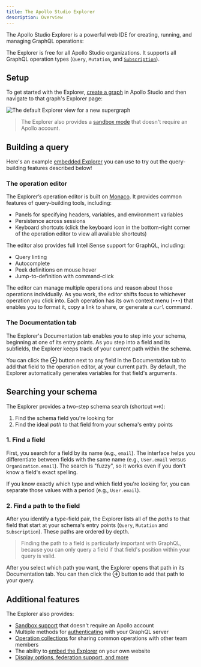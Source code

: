 ```yaml
---
title: The Apollo Studio Explorer
description: Overview
---
```


The Apollo Studio Explorer is a powerful web IDE for creating, running, and managing GraphQL operations:

<YouTube youTubeId="j8b0Bda_TIw" />

The Explorer is free for all Apollo Studio organizations. It supports all GraphQL operation types (`Query`, `Mutation`, and [`Subscription`](./additional-features/#subscription-support)).

## Setup

To get started with the Explorer, [create a graph](../quickstart/cloud/#2-create-your-first-supergraph) in Apollo Studio and then navigate to that graph's Explorer page:

<img
  src="../../img/explorer-new-graph.jpg"
  className="screenshot"
  alt="The default Explorer view for a new supergraph"
/>

> The Explorer also provides a [sandbox mode](./sandbox/) that doesn't require an Apollo account.

## Building a query

Here's an example [embedded Explorer](./embed-explorer/) you can use to try out the query-building features described below!

<EmbeddableExplorer />

### The operation editor

The Explorer’s operation editor is built on [Monaco](https://microsoft.github.io/monaco-editor/). It provides common features of query-building tools, including:

- Panels for specifying headers, variables, and environment variables
- Persistence across sessions
- Keyboard shortcuts (click the keyboard icon in the bottom-right corner of the operation editor to view all available shortcuts)

The editor also provides full IntelliSense support for GraphQL, including:

- Query linting
- Autocomplete
- Peek definitions on mouse hover
- Jump-to-definition with command-click

The editor can manage multiple operations and reason about those operations individually. As you work, the editor shifts focus to whichever operation you click into. Each operation has its own context menu (`•••`) that enables you to format it, copy a link to share, or generate a `curl` command.

### The Documentation tab

The Explorer's Documentation tab enables you to step into your schema, beginning at one of its entry points. As you step into a field and its subfields, the Explorer keeps track of your current path within the schema.

You can click the **⊕** button next to any field in the Documentation tab to add that field to the operation editor, at your current path. By default, the Explorer automatically generates variables for that field's arguments.

## Searching your schema

The Explorer provides a two-step schema search (shortcut `⌘+K`):

1. Find the schema field you're looking for
2. Find the ideal _path_ to that field from your schema's entry points

### 1. Find a field

First, you search for a field by its name (e.g., `email`). The interface helps you differentiate between fields with the same name (e.g., `User.email` versus `Organization.email`). The search is "fuzzy", so it works even if you don't know a field's exact spelling.

If you know exactly which type and which field you're looking for, you can separate those values with a period (e.g., `User.email`).

### 2. Find a path to the field

After you identify a type-field pair, the Explorer lists all of the _paths_ to that field that start at your schema's entry points (`Query`, `Mutation` and `Subscription`). These paths are ordered by depth.

> Finding the path to a field is particularly important with GraphQL, because you can only query a field if that field's position within your query is valid.

After you select which path you want, the Explorer opens that path in its Documentation tab. You can then click the **⊕** button to add that path to your query.

## Additional features

The Explorer also provides:

- [Sandbox support](./sandbox/) that doesn't require an Apollo account
- Multiple methods for [authenticating](./connecting-authenticating/) with your GraphQL server
- [Operation collections](./operation-collections/) for sharing common operations with other team members
- The ability to [embed the Explorer](./embed-explorer/) on your own website
- [Display options, federation support, and more](./additional-features/)
